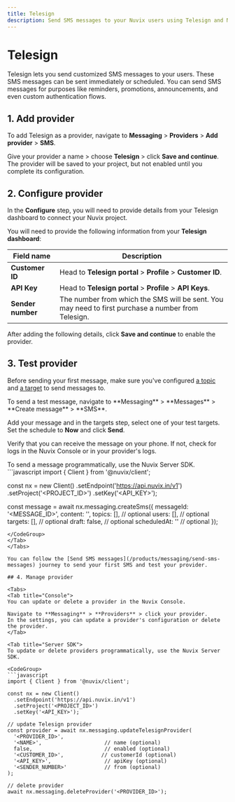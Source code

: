 ```yaml
---
title: Telesign
description: Send SMS messages to your Nuvix users using Telesign and Nuvix Messaging.
---
```


# Telesign

Telesign lets you send customized SMS messages to your users.
These SMS messages can be sent immediately or scheduled.
You can send SMS messages for purposes like reminders, promotions, announcements, and even custom authentication flows.

## 1. Add provider

To add Telesign as a provider, navigate to **Messaging** > **Providers** > **Add provider** > **SMS**.

Give your provider a name > choose **Telesign** > click **Save and continue**.
The provider will be saved to your project, but not enabled until you complete its configuration.

## 2. Configure provider

In the **Configure** step, you will need to provide details from your Telesign dashboard to connect your Nuvix project.

You will need to provide the following information from your **Telesign dashboard**:

| Field name | Description |
|------------|-------------|
| **Customer ID** | Head to **Telesign portal** > **Profile** > **Customer ID**. |
| **API Key** | Head to **Telesign portal** > **Profile** > **API Keys**. |
| **Sender number** | The number from which the SMS will be sent. You may need to first purchase a number from Telesign. |

After adding the following details, click **Save and continue** to enable the provider.

## 3. Test provider

Before sending your first message, make sure you've configured [a topic](/products/messaging/topics) and [a target](/products/messaging/targets) to send messages to.

<Tabs>
<Tab title="Console">
To send a test message, navigate to **Messaging** > **Messages** > **Create message** > **SMS**.

Add your message and in the targets step, select one of your test targets. Set the schedule to **Now** and click **Send**.

Verify that you can receive the message on your phone. If not, check for logs in the Nuvix Console or in your provider's logs.
</Tab>

<Tab title="Server SDK">
To send a message programmatically, use the Nuvix Server SDK.

<CodeGroup>
```javascript
import { Client } from '@nuvix/client';

const nx = new Client()
  .setEndpoint('https://api.nuvix.in/v1')
  .setProject('<PROJECT_ID>')
  .setKey('<API_KEY>');

const message = await nx.messaging.createSms({
  messageId: '<MESSAGE_ID>',
  content: '<CONTENT>',
  topics: [],                                   // optional
  users: [],                                    // optional
  targets: [],                                  // optional
  draft: false,                                 // optional
  scheduledAt: ''                               // optional
});
```
</CodeGroup>
</Tab>
</Tabs>

You can follow the [Send SMS messages](/products/messaging/send-sms-messages) journey to send your first SMS and test your provider.

## 4. Manage provider

<Tabs>
<Tab title="Console">
You can update or delete a provider in the Nuvix Console.

Navigate to **Messaging** > **Providers** > click your provider.
In the settings, you can update a provider's configuration or delete the provider.
</Tab>

<Tab title="Server SDK">
To update or delete providers programmatically, use the Nuvix Server SDK.

<CodeGroup>
```javascript
import { Client } from '@nuvix/client';

const nx = new Client()
  .setEndpoint('https://api.nuvix.in/v1')
  .setProject('<PROJECT_ID>')
  .setKey('<API_KEY>');

// update Telesign provider
const provider = await nx.messaging.updateTelesignProvider(
  '<PROVIDER_ID>',
  '<NAME>',                    // name (optional)
  false,                       // enabled (optional)
  '<CUSTOMER_ID>',            // customerId (optional)
  '<API_KEY>',                 // apiKey (optional)
  '<SENDER_NUMBER>'            // from (optional)
);

// delete provider
await nx.messaging.deleteProvider('<PROVIDER_ID>');
```
</CodeGroup>
</Tab>
</Tabs>